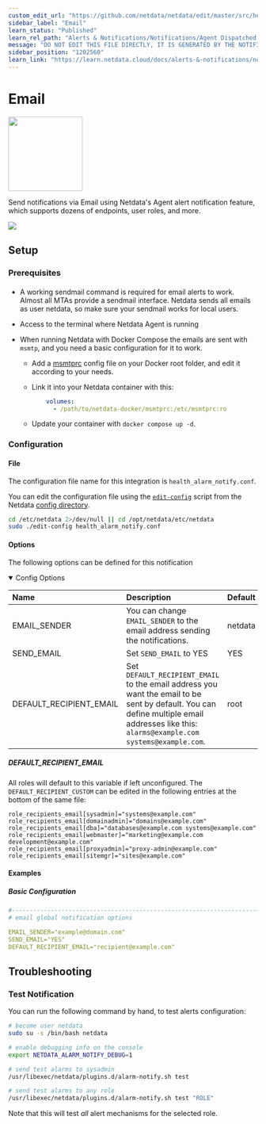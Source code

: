 ```yaml
---
custom_edit_url: "https://github.com/netdata/netdata/edit/master/src/health/notifications/email/metadata.yaml"
sidebar_label: "Email"
learn_status: "Published"
learn_rel_path: "Alerts & Notifications/Notifications/Agent Dispatched Notifications"
message: "DO NOT EDIT THIS FILE DIRECTLY, IT IS GENERATED BY THE NOTIFICATION'S metadata.yaml FILE"
sidebar_position: "1202560"
learn_link: "https://learn.netdata.cloud/docs/alerts-&-notifications/notifications/agent-dispatched-notifications/email"
---
```



# Email


<img src="https://netdata.cloud/img/email.png" width="150"/>


Send notifications via Email using Netdata's Agent alert notification feature, which supports dozens of endpoints, user roles, and more.



<img src="https://img.shields.io/badge/maintained%20by-Netdata-%2300ab44" />

## Setup

### Prerequisites

#### 

- A working sendmail command is required for email alerts to work. Almost all MTAs provide a sendmail interface. Netdata sends all emails as user netdata, so make sure your sendmail works for local users.
- Access to the terminal where Netdata Agent is running
- When running Netdata with Docker Compose the emails are sent with `msmtp`, and you need a basic configuration for it to work. 
  
  - Add a [msmtprc](https://marlam.de/msmtp/msmtprc.txt) config file on your Docker root folder, and edit it according to your needs.
  - Link it into your Netdata container with this:
  
    ```yaml
        volumes:
          - /path/to/netdata-docker/msmtprc:/etc/msmtprc:ro
    ```
  
  - Update your container with `docker compose up -d`.



### Configuration

#### File

The configuration file name for this integration is `health_alarm_notify.conf`.


You can edit the configuration file using the [`edit-config`](/docs/netdata-agent/configuration#edit-a-configuration-file-using-edit-config) script from the
Netdata [config directory](/docs/netdata-agent/configuration#the-netdata-config-directory).

```bash
cd /etc/netdata 2>/dev/null || cd /opt/netdata/etc/netdata
sudo ./edit-config health_alarm_notify.conf
```
#### Options

The following options can be defined for this notification

<details open><summary>Config Options</summary>

| Name | Description | Default | Required |
|:----|:-----------|:-------|:--------:|
| EMAIL_SENDER | You can change `EMAIL_SENDER` to the email address sending the notifications. | netdata | no |
| SEND_EMAIL | Set `SEND_EMAIL` to YES | YES | yes |
| DEFAULT_RECIPIENT_EMAIL | Set `DEFAULT_RECIPIENT_EMAIL` to the email address you want the email to be sent by default. You can define multiple email addresses like this: `alarms@example.com` `systems@example.com`. | root | yes |

##### DEFAULT_RECIPIENT_EMAIL

All roles will default to this variable if left unconfigured.
The `DEFAULT_RECIPIENT_CUSTOM` can be edited in the following entries at the bottom of the same file:
```text
role_recipients_email[sysadmin]="systems@example.com"
role_recipients_email[domainadmin]="domains@example.com"
role_recipients_email[dba]="databases@example.com systems@example.com"
role_recipients_email[webmaster]="marketing@example.com development@example.com"
role_recipients_email[proxyadmin]="proxy-admin@example.com"
role_recipients_email[sitemgr]="sites@example.com"
```


</details>

#### Examples

##### Basic Configuration



```yaml
#------------------------------------------------------------------------------
# email global notification options

EMAIL_SENDER="example@domain.com"
SEND_EMAIL="YES"
DEFAULT_RECIPIENT_EMAIL="recipient@example.com"

```


## Troubleshooting

### Test Notification

You can run the following command by hand, to test alerts configuration:

```bash
# become user netdata
sudo su -s /bin/bash netdata

# enable debugging info on the console
export NETDATA_ALARM_NOTIFY_DEBUG=1

# send test alarms to sysadmin
/usr/libexec/netdata/plugins.d/alarm-notify.sh test

# send test alarms to any role
/usr/libexec/netdata/plugins.d/alarm-notify.sh test "ROLE"
```

Note that this will test _all_ alert mechanisms for the selected role.


